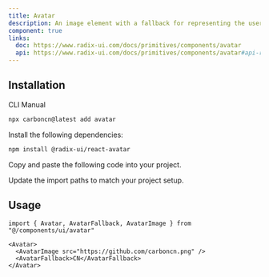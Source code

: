 ```yaml
---
title: Avatar
description: An image element with a fallback for representing the user.
component: true
links:
  doc: https://www.radix-ui.com/docs/primitives/components/avatar
  api: https://www.radix-ui.com/docs/primitives/components/avatar#api-reference
---
```


<ComponentPreview
  name="avatar-demo"
  title="Avatar"
  description="An avatar with a fallback."
/>

## Installation

<Tabs defaultValue="cli">

<TabsList>
  <TabsTrigger value="cli">CLI</TabsTrigger>
  <TabsTrigger value="manual">Manual</TabsTrigger>
</TabsList>
<TabsContent value="cli">

```bash
npx carboncn@latest add avatar
```

</TabsContent>

<TabsContent value="manual">

<Steps>

<Step>Install the following dependencies:</Step>

```bash
npm install @radix-ui/react-avatar
```

<Step>Copy and paste the following code into your project.</Step>

<ComponentSource name="avatar" />

<Step>Update the import paths to match your project setup.</Step>

</Steps>

</TabsContent>

</Tabs>

## Usage

```tsx
import { Avatar, AvatarFallback, AvatarImage } from "@/components/ui/avatar"
```

```tsx
<Avatar>
  <AvatarImage src="https://github.com/carboncn.png" />
  <AvatarFallback>CN</AvatarFallback>
</Avatar>
```
